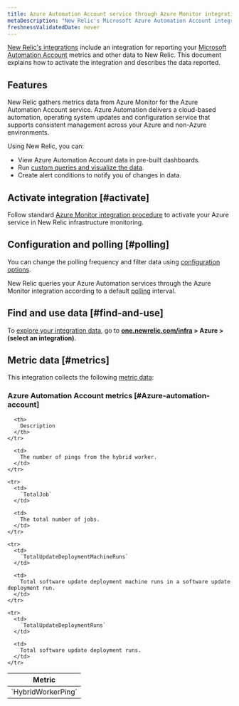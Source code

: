 ```yaml
---
title: Azure Automation Account service through Azure Monitor integration
metaDescription: "New Relic's Microsoft Azure Automation Account integration: what data it reports and how to enable it."
freshnessValidatedDate: never
---
```


[New Relic's integrations](/docs/infrastructure/integrations-getting-started/getting-started/introduction-infrastructure-integrations) include an integration for reporting your [Microsoft Automation Account](https://learn.microsoft.com/en-us/azure/automation/) metrics and other data to New Relic. This document explains how to activate the integration and describes the data reported.

## Features

New Relic gathers metrics data from Azure Monitor for the Azure Automation Account service. Azure Automation delivers a cloud-based automation, operating system updates and configuration service that supports consistent management across your Azure and non-Azure environments.

Using New Relic, you can:

* View Azure Automation Account data in pre-built dashboards.
* Run [custom queries and visualize the data](/docs/infrastructure/integrations-getting-started/getting-started/use-integration-data-new-relic-insights).
* Create alert conditions to notify you of changes in data.

## Activate integration [#activate]

Follow standard [Azure Monitor integration procedure](/docs/infrastructure/microsoft-azure-integrations/azure-integrations-list/azure-monitor) to activate your Azure service in New Relic infrastructure monitoring.

## Configuration and polling [#polling]

You can change the polling frequency and filter data using [configuration options](/docs/infrastructure/microsoft-azure-integrations/azure-integrations-list/azure-monitor/#settings).

New Relic queries your Azure Automation services through the Azure Monitor integration according to a default [polling](/docs/infrastructure/microsoft-azure-integrations/azure-integrations-list/azure-monitor/#settings) interval.

## Find and use data [#find-and-use]

To [explore your integration data](/docs/infrastructure/integrations/find-use-infrastructure-integration-data), go to <DNT>**[one.newrelic.com/infra](https://one.newrelic.com/infra) > Azure > (select an integration)**</DNT>.

## Metric data [#metrics]

This integration collects the following [metric data](/docs/infrastructure/integrations-getting-started/getting-started/understand-integration-data-data-types#metric):

### Azure Automation Account metrics [#Azure-automation-account]

<table>
  <thead>
    <tr>
      <th style={{ width: "300px" }}>
        Metric
      </th>

      <th>
        Description
      </th>
    </tr>
  </thead>

  <tbody>
    <tr>
      <td>
        `HybridWorkerPing`
      </td>

      <td>
        The number of pings from the hybrid worker.
      </td>
    </tr>

    <tr>
      <td>
        `TotalJob`
      </td>

      <td>
        The total number of jobs.
      </td>
    </tr>

    <tr>
      <td>
        `TotalUpdateDeploymentMachineRuns`
      </td>

      <td>
        Total software update deployment machine runs in a software update deployment run.
      </td>
    </tr>

    <tr>
      <td>
        `TotalUpdateDeploymentRuns`
      </td>

      <td>
        Total software update deployment runs.
      </td>
    </tr>
  </tbody>
</table>
